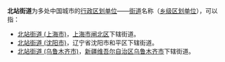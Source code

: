 '''北站街道'''为多处中国城市的[[行政区划|行政区划单位]]——[[街道办事处|街道]]名称（[[乡级行政区划|乡级区划单位]]），可以指：

* [[北站街道_(上海市)|北站街道 (上海市)]]，[[上海市|上海市]][[闸北区|闸北区]]下辖街道。
* [[北站街道_(沈阳市)|北站街道 (沈阳市)]]，辽宁省沈阳市和平区下辖街道。
* [[北站街道_(乌鲁木齐市)|北站街道 (乌鲁木齐市)]]，[[新疆维吾尔自治区|新疆维吾尔自治区]][[乌鲁木齐市|乌鲁木齐市]]下辖街道。

{{Disambiguation|B|Cat=四字乡级行政区划消歧义}}